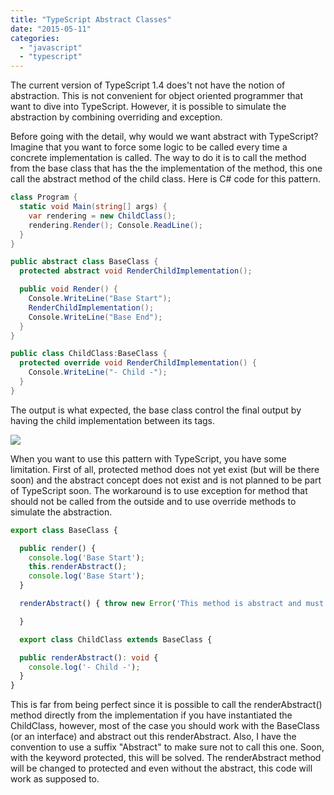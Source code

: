 ```yaml
---
title: "TypeScript Abstract Classes"
date: "2015-05-11"
categories: 
  - "javascript"
  - "typescript"
---
```


The current version of TypeScript 1.4 does't not have the notion of abstraction. This is not convenient for object oriented programmer that want to dive into TypeScript. However, it is possible to simulate the abstraction by combining overriding and exception.

Before going with the detail, why would we want abstract with TypeScript? Imagine that you want to force some logic to be called every time a concrete implementation is called. The way to do it is to call the method from the base class that has the the implementation of the method, this one call the abstract method of the child class. Here is C\# code for this pattern.


```csharp
class Program { 
  static void Main(string[] args) { 
    var rendering = new ChildClass(); 
    rendering.Render(); Console.ReadLine(); 
  } 
}

public abstract class BaseClass { 
  protected abstract void RenderChildImplementation();

  public void Render() { 
    Console.WriteLine("Base Start"); 
    RenderChildImplementation(); 
    Console.WriteLine("Base End"); 
  } 
}

public class ChildClass:BaseClass { 
  protected override void RenderChildImplementation() { 
    Console.WriteLine("- Child -");
  }
} 
```

The output is what expected, the base class control the final output by having the child implementation between its tags.

![](/images/blog/Abstract.png)

When you want to use this pattern with TypeScript, you have some limitation. First of all, protected method does not yet exist (but will be there soon) and the abstract concept does not exist and is not planned to be part of TypeScript soon. The workaround is to use exception for method that should not be called from the outside and to use override methods to simulate the abstraction. 

```typescript
export class BaseClass {

  public render() { 
    console.log('Base Start'); 
    this.renderAbstract(); 
    console.log('Base Start'); 
  }

  renderAbstract() { throw new Error('This method is abstract and must be overrided.'); }

  } 

  export class ChildClass extends BaseClass {

  public renderAbstract(): void { 
    console.log('- Child -'); 
  } 
} 
``` 
 This is far from being perfect since it is possible to call the renderAbstract() method directly from the implementation if you have instantiated the ChildClass, however, most of the case you should work with the BaseClass (or an interface) and abstract out this renderAbstract. Also, I have the convention to use a suffix "Abstract" to make sure not to call this one. Soon, with the keyword protected, this will be solved. The renderAbstract method will be changed to protected and even without the abstract, this code will work as supposed to.
